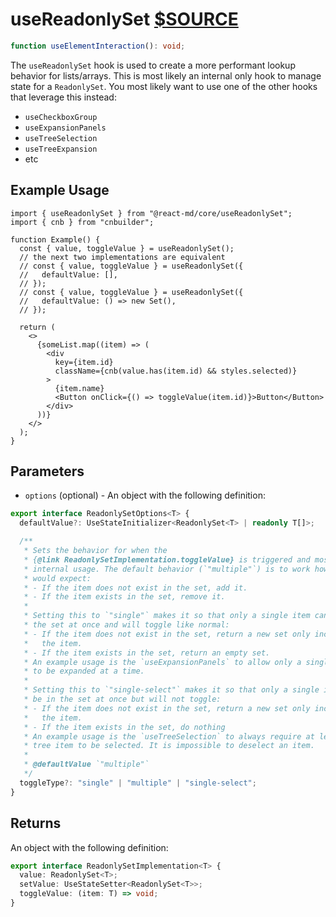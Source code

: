 # useReadonlySet [$SOURCE](packages/core/src/useReadonlySet.tsx)

```ts disableTransform
function useElementInteraction(): void;
```

The `useReadonlySet` hook is used to create a more performant lookup
behavior for lists/arrays. This is most likely an internal only hook to
manage state for a `ReadonlySet`. You most likely want to use one of the
other hooks that leverage this instead:

- `useCheckboxGroup`
- `useExpansionPanels`
- `useTreeSelection`
- `useTreeExpansion`
- etc

## Example Usage

```tsx
import { useReadonlySet } from "@react-md/core/useReadonlySet";
import { cnb } from "cnbuilder";

function Example() {
  const { value, toggleValue } = useReadonlySet();
  // the next two implementations are equivalent
  // const { value, toggleValue } = useReadonlySet({
  //   defaultValue: [],
  // });
  // const { value, toggleValue } = useReadonlySet({
  //   defaultValue: () => new Set(),
  // });

  return (
    <>
      {someList.map((item) => (
        <div
          key={item.id}
          className={cnb(value.has(item.id) && styles.selected)}
        >
          {item.name}
          <Button onClick={() => toggleValue(item.id)}>Button</Button>
        </div>
      ))}
    </>
  );
}
```

## Parameters

- `options` (optional) - An object with the following definition:

```ts disableTransform
export interface ReadonlySetOptions<T> {
  defaultValue?: UseStateInitializer<ReadonlySet<T> | readonly T[]>;

  /**
   * Sets the behavior for when the
   * {@link ReadonlySetImplementation.toggleValue} is triggered and mostly for
   * internal usage. The default behavior (`"multiple"`) is to work how most
   * would expect:
   * - If the item does not exist in the set, add it.
   * - If the item exists in the set, remove it.
   *
   * Setting this to `"single"` makes it so that only a single item can be in
   * the set at once and will toggle like normal:
   * - If the item does not exist in the set, return a new set only including
   *   the item.
   * - If the item exists in the set, return an empty set.
   * An example usage is the `useExpansionPanels` to allow only a single panel
   * to be expanded at a time.
   *
   * Setting this to `"single-select"` makes it so that only a single item can
   * be in the set at once but will not toggle:
   * - If the item does not exist in the set, return a new set only including
   *   the item.
   * - If the item exists in the set, do nothing
   * An example usage is the `useTreeSelection` to always require at least one
   * tree item to be selected. It is impossible to deselect an item.
   *
   * @defaultValue `"multiple"`
   */
  toggleType?: "single" | "multiple" | "single-select";
}
```

## Returns

An object with the following definition:

```ts disableTransform
export interface ReadonlySetImplementation<T> {
  value: ReadonlySet<T>;
  setValue: UseStateSetter<ReadonlySet<T>>;
  toggleValue: (item: T) => void;
}
```
